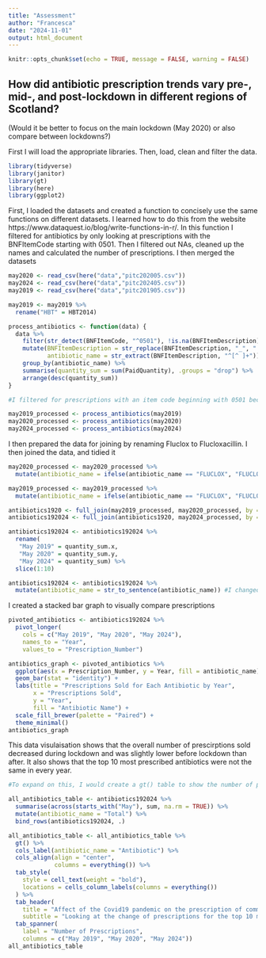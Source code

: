 ```yaml
---
title: "Assessment"
author: "Francesca"
date: "2024-11-01"
output: html_document
---
```


```r
knitr::opts_chunk$set(echo = TRUE, message = FALSE, warning = FALSE)
```

## How did antibiotic prescription trends vary pre-, mid-, and post-lockdown in different regions of Scotland?
(Would it be better to focus on the main lockdown (May 2020) or also compare between lockdowns?)

First I will load the appropriate libraries. Then, load, clean and filter the data.
```r
library(tidyverse)
library(janitor)
library(gt)
library(here)
library(ggplot2)
```
First, I loaded the datasets and created a function to concisely use the same functions on different datasets. I learned how to do this from the website https://www.dataquest.io/blog/write-functions-in-r/. In this function I filtered for antibiotics by only looking at prescriptions with the BNFItemCode starting with 0501. Then I filtered out NAs, cleaned up the names and calculated the number of prescriptions. I then merged the datasets
```r
may2020 <- read_csv(here("data","pitc202005.csv"))
may2024 <- read_csv(here("data","pitc202405.csv"))
may2019 <- read_csv(here("data","pitc201905.csv"))

may2019 <- may2019 %>% 
  rename("HBT" = HBT2014)

process_antibiotics <- function(data) {
  data %>%
    filter(str_detect(BNFItemCode, "^0501"), !is.na(BNFItemDescription)) %>% 
    mutate(BNFItemDescription = str_replace(BNFItemDescription, "_", " "),
           antibiotic_name = str_extract(BNFItemDescription, "^[^ ]+")) %>% #Extracts the first word, which is the antibiotic name
    group_by(antibiotic_name) %>%
    summarise(quantity_sum = sum(PaidQuantity), .groups = "drop") %>%
    arrange(desc(quantity_sum))
}

#I filtered for prescriptions with an item code beginning with 0501 because prescriptions with that item code are antibiotics (Open Prescribing, 2019).

may2019_processed <- process_antibiotics(may2019)
may2020_processed <- process_antibiotics(may2020)
may2024_processed <- process_antibiotics(may2024)
```
I then prepared the data for joining by renaming Fluclox to Flucloxacillin. I then joined the data, and tidied it
```r
may2020_processed <- may2020_processed %>% 
  mutate(antibiotic_name = ifelse(antibiotic_name == "FLUCLOX", "FLUCLOXACILLIN", antibiotic_name))

may2019_processed <- may2019_processed %>% 
  mutate(antibiotic_name = ifelse(antibiotic_name == "FLUCLOX", "FLUCLOXACILLIN", antibiotic_name))

antibiotics1920 <- full_join(may2019_processed, may2020_processed, by = "antibiotic_name")
antibiotics192024 <- full_join(antibiotics1920, may2024_processed, by = "antibiotic_name")

antibiotics192024 <- antibiotics192024 %>% 
  rename(
   "May 2019" = quantity_sum.x,
   "May 2020" = quantity_sum.y,
   "May 2024" = quantity_sum) %>% 
  slice(1:10)

antibiotics192024 <- antibiotics192024 %>% 
  mutate(antibiotic_name = str_to_sentence(antibiotic_name)) #I changed all the antibiotic names to only have the first letter capitalised. I learnt this from the R help page
```


I created a stacked bar graph to visually compare prescriptions
```r
pivoted_antibiotics <- antibiotics192024 %>% 
  pivot_longer(
    cols = c("May 2019", "May 2020", "May 2024"), 
    names_to = "Year", 
    values_to = "Prescription_Number")

antibiotics_graph <- pivoted_antibiotics %>% 
  ggplot(aes(x = Prescription_Number, y = Year, fill = antibiotic_name)) +
  geom_bar(stat = "identity") +
  labs(title = "Prescriptions Sold for Each Antibiotic by Year", 
       x = "Prescriptions Sold", 
       y = "Year",
       fill = "Antibiotic Name") +
  scale_fill_brewer(palette = "Paired") +
  theme_minimal()
antibiotics_graph
```

This data visulaisation shows that the overall number of prescirptions sold decreased during lockdown and was slightly lower before lockdown than after. It also shows that the top 10 most prescribed antibiotics were not the same in every year.

```r
#To expand on this, I would create a gt() table to show the number of prescriptions and calculate a total for each year. I could use K nearest to predict what the May 2020 data should have been (if there was no covid outbreak), based on previous years' prescriptions. I would then create a faceted line plot (or 1 plot with 2 line graphs on it, depedning on how the graphs look) comparing the prediction of what May 2020 prescriptions would look like if covid didnt happen vs. what it actually was. I could also create a faceted geospatial map showing how the total number of antitibiotic prescriptions were different over Scotland in these 3 years.
```

```r
all_antibiotics_table <- antibiotics192024 %>%
  summarise(across(starts_with("May"), sum, na.rm = TRUE)) %>%  
  mutate(antibiotic_name = "Total") %>%
  bind_rows(antibiotics192024, .)

all_antibiotics_table <- all_antibiotics_table %>%
  gt() %>% 
  cols_label(antibiotic_name = "Antibiotic") %>% 
  cols_align(align = "center",
             columns = everything()) %>% 
  tab_style(
    style = cell_text(weight = "bold"),
    locations = cells_column_labels(columns = everything())
  ) %>% 
  tab_header(
    title = "Affect of the Covid19 pandemic on the prescription of common antibiotics",
    subtitle = "Looking at the change of prescriptions for the top 10 most common antibiotics from before, during and after the longest Covid19 lockdown") %>% 
  tab_spanner(
    label = "Number of Prescriptions",
    columns = c("May 2019", "May 2020", "May 2024"))
all_antibiotics_table
```

